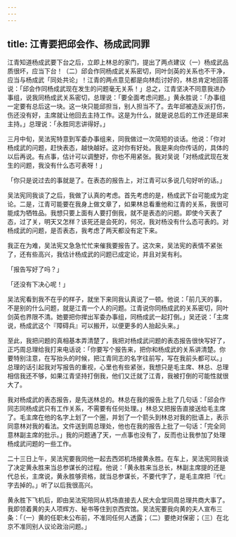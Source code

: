```yaml
---
---
---
```

title: 江青要把邱会作、杨成武同罪
---




江青知道杨成武要下台之后，立即上林总的家门，提出了两点建议（一）杨成武品质很坏，应当下台！（二）邱会作同杨成武关系密切，同叶剑英的关系也不干净，应当与杨成武「同处共论」！江青的两点意见都是向林彪讨好的，林总肯定地回答说：「邱会作同杨成武现在发生的问题毫无关系！」总之，江青坚决不同意我进办事组，说我同杨成武关系密切，总理说：「要全面考虑问题。」黄永胜说：「办事组一定要有总后这一块。这一块只能邱担当，别人担当不了。去年邱被造反派打伤，伤还没有好，主席就让他回去主持工作。这是为什么，就是说总后的工作还是邱来主持。」总理说：「永胜同志讲得好。」

三月中旬，吴法宪特意到军委办事组来，同我做过一次简短的谈话。他说：「你对杨成武的问题，赶快表态，越快越好。这对你有好处。我是来向你传话的，具体的以后再说。有点事，估计可以调整好，你也不用紧张。我对吴说「对杨成武现在发生的问题，我没有什么态可表呀！」

「你只是说过去的事就是了。在表态的报告上，对江青可以多说几句好听的话。」

吴法宪同我谈了之后，我做了认真的考虑。首先考虑的是，杨成武下台可能成为定论。二是，江青可能要在我身上做文章了，如果林总看重他和江青的关系，我很可能成为牺牲品。我想只要上面有人要打倒我，就不是表态的问题。即使今天表了态，过了关，明天又怎样？该死还是会死的，何况，我对杨没有什么态可表的。对杨成武的问题，是否表态，我考虑了两天都没有定下来。

我正在为难，吴法宪又急急忙忙来催我要报告了。这次来，吴法宪的表情不紧张了，还有些高兴，我估计杨成武的问题已成定论，并且对吴有利。

「报告写好了吗？」

「还没有下决心呢！」

吴法宪看到我不在乎的样子，就坐下来同我认真说了一顿。他说：「前几天的事，不是别的什么问题，就是江青一个人的问题。江青说你同杨成武的关系密切，同叶剑英也界限不清。她要把你撵出军委办事组，同杨成武一起打倒。」吴还说：「主席说，杨成武这个『障碍兵』可以搬开，以便更多的人抬起头来。」

至此，我把问题的真相基本弄清楚了，我把对杨成武问题的表态报告很快写好了，正巧周总理给我打来电话说：「你要写个报告来，把你和杨成武的关系讲清楚。你要特别注意，在写抬头的时候，把江青同志的名字往前写，写在我前头都可以。」总理的话引起我对写报告的重视，心里也有些紧张，我想只是毛主席、林总、总理相信我还不够，如果江青坚持打倒我，他们又迁就了江青，我被打倒的可能性就很大了。

我对杨成武的表态报告，是先送林总的。林总在我的报告上批了几句话：「邱会作同志同杨成武只有工作关系，不需要有任何处理。」林总又把报告直接送给毛主席了。毛主席在他的名字上划了一个圈，并划了一个箭头到林总对我的批语上，表示同意林对我的看法。文件送到周总理处，他也在我的报告上批了一句话：「完全同意林副主席的批示。」我的问题通了天，一点事也没有了，反而也让我参加了处理杨成武问题的一些工作。

二十三日上午，吴法宪要我同他一起去西郊机场接黄永胜。在车上，吴法宪同我谈了决定黄永胜来当总参谋长的过程。他说：「黄永胜来当总长，林副主席提的还是代总长，主席说，黄永胜够资格，就当总参谋长，不要代字了，是毛主席把『代』字去掉的。」听了以后我很高兴。

黄永胜下飞机后，即由吴法宪陪同从机场直接去人民大会堂同周总理共商大事了。我即领着黄的夫人项辉方、秘书等住到京西宾馆。吴法宪要我向黄的夫人宣布三条：「（一）黄的任职未公布前，不准同任何人透露；（二）要绝对保密；（三）在北京不准同别人议论政治问题。」